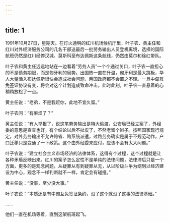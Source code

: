 ```yaml
---
---
---
```

title: 1
---



1991年10月27日，星期天。在灯火通明的红川机场候机厅里，叶子农、黄主任和红川对外经济服务公司的几名干部送最后一批劳务输出人员登机离境，选择的国际航班仍然是红川经停汉城、莫斯科至布达佩斯这条航线，仍然由莫尔和徐红带队。

叶子农和黄主任远远地站在一边看着“劳务人员”一个个通过关口，叶子农一直担心的不是债务期限，而是匈牙利的局势。出国热一直在升温，匈牙利是最大跳板，华人大量涌入布达佩斯很快会造成社会问题，两国政府都不会置之不理。一旦中匈互免签证协议有变，将会对这个计划造成致命冲击。此时此刻，叶子农一直悬着的心稍稍放松了一点。

黄主任说：“老弟，不是我赶你，此地不宜久留。”

叶子农问：“有麻烦了？”

黄主任说：“有人举报了，说这笔劳务输出是特大偷渡，公安局已经立案了，外经委的意思是查查也好，有个结论以后不扯皮了，不然老留个辫子。按照国家现行规定，对外劳务输出不允许跨省、跨系统派遣，过路劳务确实是属于不规范动作，户口迁移只是变通了一下政策。这个由外经委来应付，应该不会有太大问题。”

叶子农说：“建立社会主义市场经济的法律体系，这得有个过程，这个过程就是让各种矛盾反映出来。红川的案子怎么定性不是单纯的法律问题，法律滞后只是一个方面，更多的是观念问题，从疑罪从有到疑罪从无，从以阶级斗争为纲到以经济建设为中心，观念不一样判断就不一样，肯定会有碰撞。”

黄主任说：“没事，至少没大事。”

叶子农说：“本质还是有中匈互免签证条约，没了这个就没了这事的法律基础。”

……

他们一直在机场等着，直到这架航班起飞。